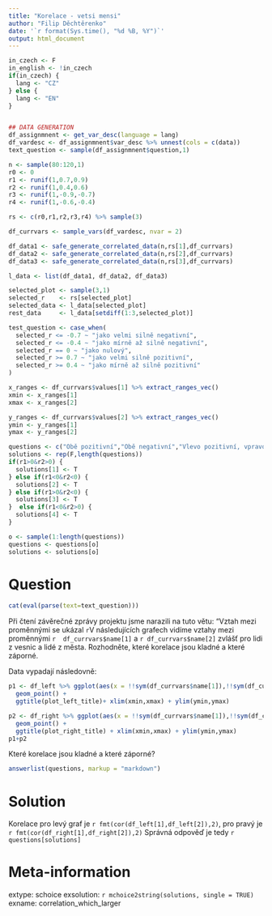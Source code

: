 ```yaml
---
title: "Korelace - vetsi mensi"
author: "Filip Děchtěrenko"
date: '`r format(Sys.time(), "%d %B, %Y")`'
output: html_document
---
```


```r
in_czech <- F
in_english <- !in_czech
if(in_czech) {
  lang <- "CZ"
} else {
  lang <- "EN"
}
```

```r

```

```r
## DATA GENERATION
df_assignmnent <- get_var_desc(language = lang)
df_vardesc <- df_assignmnent$var_desc %>% unnest(cols = c(data))
text_question <- sample(df_assignmnent$question,1)

n <- sample(80:120,1)
r0 <- 0
r1 <- runif(1,0.7,0.9)
r2 <- runif(1,0.4,0.6)
r3 <- runif(1,-0.9,-0.7)
r4 <- runif(1,-0.6,-0.4)

rs <- c(r0,r1,r2,r3,r4) %>% sample(3)

df_currvars <- sample_vars(df_vardesc, nvar = 2)

df_data1 <- safe_generate_correlated_data(n,rs[1],df_currvars)
df_data2 <- safe_generate_correlated_data(n,rs[2],df_currvars)
df_data3 <- safe_generate_correlated_data(n,rs[3],df_currvars)

l_data <- list(df_data1, df_data2, df_data3)

selected_plot <- sample(3,1)
selected_r    <- rs[selected_plot] 
selected_data <- l_data[selected_plot]
rest_data     <- l_data[setdiff(1:3,selected_plot)]

test_question <- case_when(
  selected_r <= -0.7 ~ "jako velmi silně negativní",
  selected_r <= -0.4 ~ "jako mírně až silně negativní",
  selected_r == 0 ~ "jako nulový",
  selected_r >= 0.7 ~ "jako velmi silně pozitivní",
  selected_r >= 0.4 ~ "jako mírně až silně pozitivní"
) 

x_ranges <- df_currvars$values[1] %>% extract_ranges_vec()
xmin <- x_ranges[1]
xmax <- x_ranges[2]

y_ranges <- df_currvars$values[2] %>% extract_ranges_vec()
ymin <- y_ranges[1]
ymax <- y_ranges[2]

questions <- c("Obě pozitivní","Obě negativní","Vlevo pozitivní, vpravo negativní","Vlevo negativní, vpravo pozitivní")
solutions <- rep(F,length(questions))
if(r1>0&r2>0) {
  solutions[1] <- T
} else if(r1<0&r2<0) {
  solutions[2] <- T
} else if(r1>0&r2<0) {
  solutions[3] <- T
}  else if(r1<0&r2>0) {
  solutions[4] <- T
}

o <- sample(1:length(questions))
questions <- questions[o]
solutions <- solutions[o]

```

Question
========

```r
cat(eval(parse(text=text_question)))
```

Při čtení závěrečné zprávy projektu jsme narazili na tuto větu: "Vztah mezi proměnnými se ukázal `r `V následujících grafech vidíme vztahy mezi proměnnými `r  df_currvars$name[1]` a `r df_currvars$name[2]` zvlášť pro lidi z vesnic a lidé z města. Rozhodněte, které korelace jsou kladné a které záporné.

Data vypadají následovně:

```r
p1 <- df_left %>% ggplot(aes(x = !!sym(df_currvars$name[1]),!!sym(df_currvars$name[2]))) + theme(aspect.ratio = 1) + 
  geom_point() + 
  ggtitle(plot_left_title)+ xlim(xmin,xmax) + ylim(ymin,ymax)

p2 <- df_right %>% ggplot(aes(x = !!sym(df_currvars$name[1]),!!sym(df_currvars$name[2]))) + theme(aspect.ratio = 1) + 
  geom_point() + 
  ggtitle(plot_right_title) + xlim(xmin,xmax) + ylim(ymin,ymax)
p1+p2
```


Které korelace jsou kladné a které záporné?

```r
answerlist(questions, markup = "markdown")
```

Solution
========
Korelace pro levý graf je `r fmt(cor(df_left[1],df_left[2]),2)`, pro pravý je `r fmt(cor(df_right[1],df_right[2]),2)` Správná odpověď je tedy `r questions[solutions]`

Meta-information
================
extype: schoice
exsolution: `r mchoice2string(solutions, single = TRUE)`
exname: correlation_which_larger
